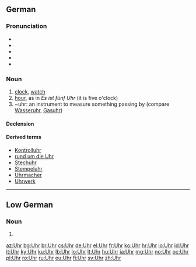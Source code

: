 ==German==

===Pronunciation===
* {{IPA|/ʔuːɐ̯/|lang=de}}
* {{audio|De-Uhr.ogg|audio (Germany)}}
* {{audio|De-at-Uhr.ogg|audio (Austria)}}
* {{homophones|ur-|Ur}}
* {{rhymes|uːɐ̯|lang=de}}

===Noun===
{{de-noun|g=f|plural=Uhren}}

# [[clock]], [[watch]]
# [[hour]], as in ''Es ist fünf Uhr'' (it is five o'clock)
# ~uhr: an instrument to measure something passing by (compare [[Wasseruhr]], [[Gasuhr]])

====Declension====
{{de-noun-f|en}}

====Derived terms====
* [[Kontrolluhr]]
* [[rund um die Uhr]]
* [[Stechuhr]]
* [[Stempeluhr]]
* [[Uhrmacher]]
* [[Uhrwerk]]

----

==Low German==

===Noun===
{{nds-noun}}

# {{alternative spelling of|Ur|lang=nds}}

[[az:Uhr]]
[[bg:Uhr]]
[[br:Uhr]]
[[cs:Uhr]]
[[de:Uhr]]
[[el:Uhr]]
[[fr:Uhr]]
[[ko:Uhr]]
[[hr:Uhr]]
[[io:Uhr]]
[[id:Uhr]]
[[it:Uhr]]
[[ky:Uhr]]
[[ku:Uhr]]
[[lb:Uhr]]
[[lo:Uhr]]
[[lt:Uhr]]
[[hu:Uhr]]
[[ja:Uhr]]
[[mg:Uhr]]
[[no:Uhr]]
[[oc:Uhr]]
[[pl:Uhr]]
[[ro:Uhr]]
[[ru:Uhr]]
[[eu:Uhr]]
[[fi:Uhr]]
[[sv:Uhr]]
[[zh:Uhr]]